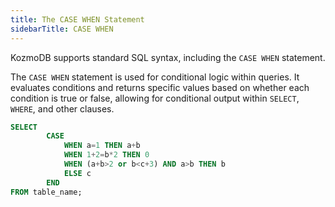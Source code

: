 ```yaml
---
title: The CASE WHEN Statement
sidebarTitle: CASE WHEN
---
```


KozmoDB supports standard SQL syntax, including the `CASE WHEN` statement.

The `CASE WHEN` statement is used for conditional logic within queries. It evaluates conditions and returns specific values based on whether each condition is true or false, allowing for conditional output within `SELECT`, `WHERE`, and other clauses.

```sql
SELECT
        CASE
            WHEN a=1 THEN a+b
            WHEN 1+2=b*2 THEN 0
            WHEN (a+b>2 or b<c+3) AND a>b THEN b
            ELSE c
        END
FROM table_name;
```
